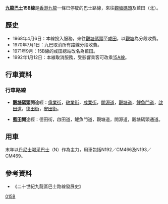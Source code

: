 {{公共汽車路線資訊
|路線名稱=九龍巴士15B線 
|外文名稱=KMB Route 15B
|代表圖像=
|圖像尺寸=
|代表圖像二=
|圖像尺寸二=
|經營者=九龍巴士
|所屬車廠=九龍灣車廠（K）
|路線用車=[[丹尼士喝采巴士|丹尼士喝采巴士]]
|路綫資訊=
|起點站=[[觀塘碼頭|觀塘碼頭]]
|途經地點=[[觀塘|觀塘]]
|去程途經地點=
|回程途經地點=
|終點站=[[藍田_(香港)|藍田]]（北）
|路線性質=
|全程行駛里程=
|單程行駛里程=
|全程行車時間=
|單程行車時間=
|服務時間=
|起點站服務時間=平日：05:57-00:07<BR>假日：05:42-23:52
|終點站服務時間=平日：05:57-00:11<BR>假日：05:42-23:56
|班次頻率=6-12分鐘
|全程收費=$1.6
|分段收費站點=
|去程分段收費站點=
|回程分段收費站點=
|服務時間以外替代路線=
|主要競爭交通=
|備註=
}}

'''[[九龍巴士|九龍巴士]]15B線'''是[[香港|香港]][[九龍|九龍]]一條已停駛的巴士路線，來往[[觀塘碼頭|觀塘碼頭]]及藍田（北）。

==歷史==
*1968年4月6日：本線投入服務，來往[[觀塘碼頭|觀塘碼頭]]至[[藍田_(香港)|咸田]]，以[[觀塘|觀塘]]為分段收費。
*1970年7月1日：九巴取消所有路線分段收費。
*1971年9月：15B線的咸田總站改名為藍田。
*1992年1月12日：本線取消服務，受影響乘客可改乘[[九龍巴士15A線|15A線]]。

==行車資料==
===行車路線===
*'''[[觀塘碼頭|觀塘碼頭]]開'''途經：[[偉業街|偉業街]]，[[敬業街|敬業街]]，[[成業街|成業街]]，[[開源道|開源道]]，[[觀塘道|觀塘道]]，[[鯉魚門道|鯉魚門道]]，[[啟田道|啟田道]]，[[德田街|德田街]]，[[安田街|安田街]]。

*'''[[藍田_(香港)|藍田]]開'''途經：德田街，啟田道，鯉魚門道，觀塘道，開源道，觀塘碼頭通道。

==用車==
末年以[[丹尼士喝采巴士|丹尼士喝采巴士]]（N）作為主力，用車包括N192／CM466及N193／CM469。

==參考資料==
*《二十世紀九龍區巴士路線發展史》

[[Category:已取消九龍巴士路線|015B]]